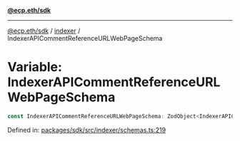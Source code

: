 [**@ecp.eth/sdk**](../../index.mdx)

***

[@ecp.eth/sdk](/sdk-reference/index.mdx) / [indexer](/sdk-reference/indexer/index.mdx) / IndexerAPICommentReferenceURLWebPageSchema

# Variable: IndexerAPICommentReferenceURLWebPageSchema

```ts
const IndexerAPICommentReferenceURLWebPageSchema: ZodObject<IndexerAPICommentReferenceURLWebPageSchemaType>;
```

Defined in: [packages/sdk/src/indexer/schemas.ts:219](https://github.com/ecp-eth/comments-monorepo/blob/main/packages/sdk/src/indexer/schemas.ts#L219)
